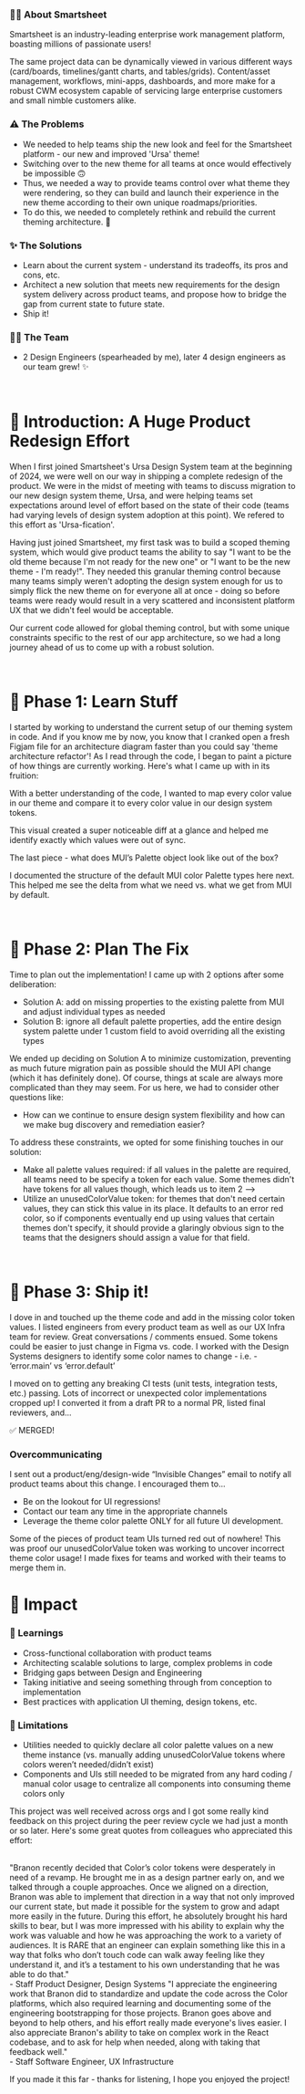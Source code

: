 
<HeroStrip
  title="Theme Architecture Refactor @ Smartsheet"
  subtitle="Building a more scalable theming architecture for design system consumers"
  image="/projects/theme-refactor/cover.png"
  date="June 2024"
  category="Design Systems"
/>

### ✍🏽 About Smartsheet

Smartsheet is an industry-leading enterprise work management platform, boasting millions of passionate users!

The same project data can be dynamically viewed in various different ways (card/boards, timelines/gantt charts, and tables/grids). Content/asset management, workflows, mini-apps, dashboards, and more make for a robust CWM ecosystem capable of servicing large enterprise customers and small nimble customers alike.

<ContentVideo url="/projects/theme-refactor/smar-views.mp4" />

### ⚠️ The Problems

- We needed to help teams ship the new look and feel for the Smartsheet platform - our new and improved 'Ursa' theme!
- Switching over to the new theme for all teams at once would effectively be impossible 🙃
- Thus, we needed a way to provide teams control over what theme they were rendering, so they can build and launch their experience in the new theme according to their own unique roadmaps/priorities.
- To do this, we needed to completely rethink and rebuild the current theming architecture. 👀

### ✨ The Solutions

- Learn about the current system - understand its tradeoffs, its pros and cons, etc.
- Architect a new solution that meets new requirements for the design system delivery across product teams, and propose how to bridge the gap from current state to future state.
- Ship it!

### 👯‍♂️ The Team

- 2 Design Engineers (spearheaded by me), later 4 design engineers as our team grew! ✨

<br />

# 💭 Introduction: A Huge Product Redesign Effort

When I first joined Smartsheet's Ursa Design System team at the beginning of 2024, we were well on our way in shipping a complete redesign of the product. We were in the midst of meeting with teams to discuss migration to our new design system theme, Ursa, and were helping teams set expectations around level of effort based on the state of their code (teams had varying levels of design system adoption at this point). We refered to this effort as 'Ursa-fication'.

Having just joined Smartsheet, my first task was to build a scoped theming system, which would give product teams the ability to say "I want to be the old theme because I'm not ready for the new one" or "I want to be the new theme - I'm ready!". They needed this granular theming control because many teams simply weren't adopting the design system enough for us to simply flick the new theme on for everyone all at once - doing so before teams were ready would result in a very scattered and inconsistent platform UX that we didn't feel would be acceptable.

Our current code allowed for global theming control, but with some unique constraints specific to the rest of our app architecture, so we had a long journey ahead of us to come up with a robust solution.

<br />

# 📝 Phase 1: Learn Stuff

I started by working to understand the current setup of our theming system in code. And if you know me by now, you know that I cranked open a fresh Figjam file for an architecture diagram faster than you could say 'theme architecture refactor'! As I read through the code, I began to paint a picture of how things are currently working. Here's what I came up with in its fruition:

<ContentImage
  image="/projects/theme-refactor/current-approach.svg"
  caption="A flowchart diagram of the current theme system in code"
/>

With a better understanding of the code, I wanted to map every color value in our theme and compare it to every color value in our design system tokens.

This visual created a super noticeable diff at a glance and helped me identify exactly which values were out of sync.

<ContentImage
  image="/projects/color-palette-parity/current-figma.png"
  caption="A flowchart diagram of the color palette structure in figma"
/>

The last piece - what does MUI’s Palette object look like out of the box?

I documented the structure of the default MUI color Palette types here next. This helped me see the delta from what we need vs. what we get from MUI by default.

<ContentImage
  image="/projects/color-palette-parity/mui.png"
  caption="A flowchart diagram of the color palette structure Material UI code"
/>

<br />

# 🧠 Phase 2: Plan The Fix

Time to plan out the implementation! I came up with 2 options after some deliberation:

- Solution A: add on missing properties to the existing palette from MUI and adjust individual types as needed
- Solution B: ignore all default palette properties, add the entire design system palette under 1 custom field to avoid overriding all the existing types

<ContentImage
  image="/projects/color-palette-parity/solutions.png"
  caption="2 solutions side by side written out"
/>

We ended up deciding on Solution A to minimize customization, preventing as much future migration pain as possible should the MUI API change (which it has definitely done). Of course, things at scale are always more complicated than they may seem. For us here, we had to consider other questions like:

- How can we continue to ensure design system flexibility and how can we make bug discovery and remediation easier?

To address these constraints, we opted for some finishing touches in our solution:

- Make all palette values required: if all values in the palette are required, all teams need to be specify a token for each value. Some themes didn't have tokens for all values though, which leads us to item 2 -->
- Utilize an unusedColorValue token: for themes that don't need certain values, they can stick this value in its place. It defaults to an error red color, so if components eventually end up using values that certain themes don't specify, it should provide a glaringly obvious sign to the teams that the designers should assign a value for that field.

<br />

# 🚀 Phase 3: Ship it!

I dove in and touched up the theme code and add in the missing color token values. I listed engineers from every product team as well as our UX Infra team for review. Great conversations / comments ensued. Some tokens could be easier to just change in Figma vs. code. I worked with the Design Systems designers to identify some color names to change - i.e. - ‘error.main’ vs ‘error.default’

I moved on to getting any breaking CI tests (unit tests, integration tests, etc.) passing. Lots of incorrect or unexpected color implementations cropped up! I converted it from a draft PR to a normal PR, listed final reviewers, and...

✅ MERGED!

### Overcommunicating

I sent out a product/eng/design-wide “Invisible Changes” email to notify all product teams about this change. I encouraged them to...

- Be on the lookout for UI regressions!
- Contact our team any time in the appropriate channels
- Leverage the theme color palette ONLY for all future UI development.

<ContentImage
  image="/projects/color-palette-parity/email.png"
  caption="An 'invisible changes' email sent to entire product org"
/>

Some of the pieces of product team UIs turned red out of nowhere! This was proof our unusedColorValue token was working to uncover incorrect theme color usage! I made fixes for teams and worked with their teams to merge them in.

<ContentImage
  image="/projects/color-palette-parity/bugs.png"
  caption="A UI with an error red app bar, being restored to the expected grey background color"
/>

# 🚀 Impact

### 🧠 Learnings

- Cross-functional collaboration with product teams
- Architecting scalable solutions to large, complex problems in code
- Bridging gaps between Design and Engineering
- Taking initiative and seeing something through from conception to implementation
- Best practices with application UI theming, design tokens, etc.

### 📝 Limitations

- Utilities needed to quickly declare all color palette values on a new theme instance (vs. manually adding unusedColorValue tokens where colors weren’t needed/didn’t exist)
- Components and UIs still needed to be migrated from any hard coding / manual color usage to centralize all components into consuming theme colors only

This project was well received across orgs and I got some really kind feedback on this project during the peer review cycle we had just a month or so later. Here's some great quotes from colleagues who appreciated this effort:

<br />
<Note>
  "Branon recently decided that Color’s color tokens were desperately in need of
  a revamp. He brought me in as a design partner early on, and we talked through
  a couple approaches. Once we aligned on a direction, Branon was able to
  implement that direction in a way that not only improved our current state,
  but made it possible for the system to grow and adapt more easily in the
  future. During this effort, he absolutely brought his hard skills to bear, but
  I was more impressed with his ability to explain why the work was valuable and
  how he was approaching the work to a variety of audiences. It is RARE that an
  engineer can explain something like this in a way that folks who don’t touch
  code can walk away feeling like they understand it, and it’s a testament to
  his own understanding that he was able to do that."
  <br /> - Staff Product Designer, Design Systems
</Note>
<Note>
  "I appreciate the engineering work that Branon did to standardize and update
  the code across the Color platforms, which also required learning and
  documenting some of the engineering bootstrapping for those projects. Branon
  goes above and beyond to help others, and his effort really made everyone's
  lives easier. I also appreciate Branon's ability to take on complex work in
  the React codebase, and to ask for help when needed, along with taking that
  feedback well." <br /> - Staff Software Engineer, UX Infrastructure
</Note>

If you made it this far - thanks for listening, I hope you enjoyed the project!
